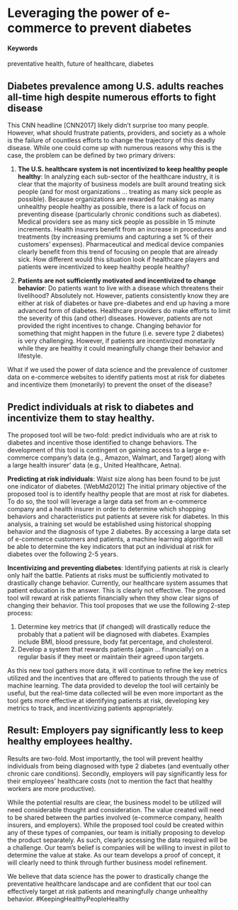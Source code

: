 # Leveraging the power of e-commerce to prevent diabetes {#KeepingHealthyPeopleHealthy}

#### Keywords {-}

preventative health, future of healthcare, diabetes

## Diabetes prevalence among U.S. adults reaches all-time high despite numerous efforts to fight disease

This CNN headline [CNN2017] likely didn’t surprise too many people. However, what should frustrate patients, providers, and society as a whole is the failure of countless efforts to change the trajectory of this deadly disease. While one could come up with numerous reasons why this is the case, the problem can be defined by two primary drivers:

1)	**The U.S. healthcare system is not incentivized to keep healthy people healthy**:  In analyzing each sub-sector of the healthcare industry, it is clear that the majority of business models are built around treating sick people (and for most organizations … treating as many sick people as possible). Because organizations are rewarded for making as many unhealthy people healthy as possible, there is a lack of focus on preventing disease (particularly chronic conditions such as diabetes). Medical providers see as many sick people as possible in 15 minute increments. Health insurers benefit from an increase in procedures and treatments (by increasing premiums and capturing a set % of their customers’ expenses). Pharmaceutical and medical device companies clearly benefit from this trend of focusing on people that are already sick. How different would this situation look if healthcare players and patients were incentivized to keep healthy people healthy? 

2)	**Patients are not sufficiently motivated and incentivized to change behavior**:  Do patients want to live with a disease which threatens their livelihood? Absolutely not. However, patients consistently know they are either at risk of diabetes or have pre-diabetes and end up having a more advanced form of diabetes. Healthcare providers do make efforts to limit the severity of this (and other) diseases. However, patients are not provided the right incentives to change. Changing behavior for something that might happen in the future (i.e. severe type 2 diabetes) is very challenging. However, if patients are incentivized monetarily while they are healthy it could meaningfully change their behavior and lifestyle.  

What if we used the power of data science and the prevalence of customer data on e-commerce websites to identify patients most at risk for diabetes and incentivize them (monetarily) to prevent the onset of the disease? 

## Predict individuals at risk to diabetes and incentivize them to stay healthy.

The proposed tool will be two-fold:  predict individuals who are at risk to diabetes and incentive those identified to change behaviors. The development of this tool is contingent on gaining access to a large e-commerce company’s data (e.g., Amazon, Walmart, and Target) along with a large health insurer’ data (e.g., United Healthcare, Aetna). 

**Predicting at risk individuals**:  Waist size along has been found to be just one indicator of diabetes. [WebMd2012] The initial primary objective of the proposed tool is to identify healthy people that are most at risk for diabetes. To do so, the tool will leverage a large data set from an e-commerce company and a health insurer in order to determine which shopping behaviors and characteristics put patients at severe risk for diabetes. In this analysis, a training set would be established using historical shopping behavior and the diagnosis of type 2 diabetes. By accessing a large data set of e-commerce customers and patients, a machine learning algorithm will be able to determine the key indicators that put an individual at risk for diabetes over the following 2-5 years.  

**Incentivizing and preventing diabetes**:  Identifying patients at risk is clearly only half the battle. Patients at risks must be sufficiently motivated to drastically change behavior. Currently, our healthcare system assumes that patient education is the answer. This is clearly not effective. The proposed tool will reward at risk patients financially when they show clear signs of changing their behavior. This tool proposes that we use the following 2-step process:

 1)	Determine key metrics that (if changed) will drastically reduce the probably that a patient will be diagnosed with diabetes. Examples include BMI, blood pressure, body fat percentage, and cholesterol.
2)	Develop a system that rewards patients (again … financially) on a regular basis if they meet or maintain their agreed upon targets.

As this new tool gathers more data, it will continue to refine the key metrics utilized and the incentives that are offered to patients through the use of machine learning. The data provided to develop the tool will certainly be useful, but the real-time data collected will be even more important as the tool gets more effective at identifying patients at risk, developing key metrics to track, and incentivizing patients appropriately. 

## Result: Employers pay significantly less to keep healthy employees healthy.

Results are two-fold. Most importantly, the tool will prevent healthy individuals from being diagnosed with type 2 diabetes (and eventually other chronic care conditions). Secondly, employers will pay significantly less for their employees’ healthcare costs (not to mention the fact that healthy workers are more productive).

While the potential results are clear, the business model to be utilized will need considerable thought and consideration. The value created will need to be shared between the parties involved (e-commerce company, health insurers, and employers). While the proposed tool could be created within any of these types of companies, our team is initially proposing to develop the product separately. As such, clearly accessing the data required will be a challenge. Our team’s belief is companies will be willing to invest in pilot to determine the value at stake. As our team develops a proof of concept, it will clearly need to think through further business model refinement.

We believe that data science has the power to drastically change the preventative healthcare landscape and are confident that our tool can effectively target at risk patients and meaningfully change unhealthy behavior. #KeepingHealthyPeopleHealthy
